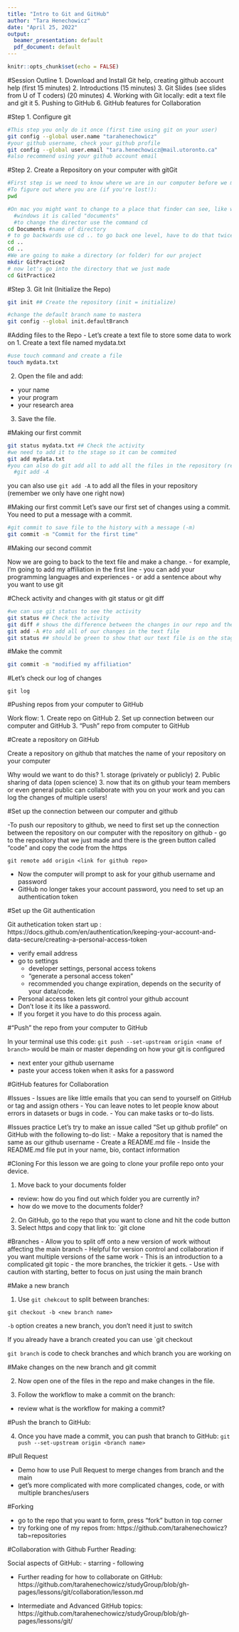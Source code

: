 ```yaml
---
title: "Intro to Git and GitHub"
author: "Tara Henechowicz"
date: "April 25, 2022"
output:
  beamer_presentation: default
  pdf_document: default
---
```

```r
knitr::opts_chunk$set(echo = FALSE)
```
#Session Outline
1. Download and Install Git help, creating github account help (first 15 minutes)
2. Introductions (15 minutes)
3. Git Slides (see slides from U of T coders) (20 minutes)
4. Working with Git locally: edit a text file and git it
5. Pushing to GitHub
6. GitHub features for Collaboration
  
#Step 1. Configure git
```bash
#This step you only do it once (first time using git on your user)
git config --global user.name "tarahenechowicz"
#your github username, check your github profile
git config --global user.email "tara.henechowicz@mail.utoronto.ca"
#also recommend using your github account email
```

#Step 2. Create a Repository on your computer with gitGit  
```bash
#First step is we need to know where we are in our computer before we make a repository there. 
#To figure out where you are (if you're lost!):
pwd

#On mac you might want to change to a place that finder can see, like within our Documents folder, so we want to put our repository into a subdirectory of our Documents 
  #windows it is called "documents"
  #to change the director use the command cd 
cd Documents #name of directory
# to go backwards use cd .. to go back one level, have to do that twice for this project
cd ..
cd ..
#We are going to make a directory (or folder) for our project
mkdir GitPractice2
# now let's go into the directory that we just made
cd GitPractice2
```
  
#Step 3. Git Init (Initialize the Repo)
```bash
git init ## Create the repository (init = initialize)

#change the default branch name to mastera
git config --global init.defaultBranch
```

#Adding files to the Repo
- Let's create a text file to store some data to work on
1. Create a text file named mydata.txt
```bash
#use touch command and create a file
touch mydata.txt
```
2. Open the file and add: 
  - your name
  - your program
  - your research area
3. Save the file. 

#Making our first commit
```bash
git status mydata.txt ## Check the activity
#we need to add it to the stage so it can be commited
git add mydata.txt
#you can also do git add all to add all the files in the repository (remember we only have one right now)
  #git add -A

```
you can also use `git add -A` to add all the files in your repository (remember we only have one right now)

#Making our first commit
Let's save our first set of changes using a commit. You need to put a message with a commit.
```bash
#git commit to save file to the history with a message (-m)
git commit -m "Commit for the first time"
```

#Making our second commit

Now we are going to back to the text file and make a change. 
- for example, I'm going to add my affiliation in the first line 
- you can add your programming languages and experiences
- or add a sentence about why you want to use git

#Check activity and changes with git status or git diff
```bash
#we can use git status to see the activity
git status ## Check the activity
git diff # shows the difference between the changes in our repo and the last commit
git add -A #to add all of our changes in the text file
git status ## should be green to show that our text file is on the stage ready to be commited

```

#Make the commit
```bash
git commit -m "modified my affiliation"

```

#Let's check our log of changes

`git log`


#Pushing repos from your computer to GitHub

Work flow: 
1. Create repo on GitHub
2. Set up connection between our computer and GitHub
3. "Push" repo from computer to GitHub

#Create a repository on GitHub

Create a repository on github that matches the name of your repository on your computer

Why would we want to do this? 
  1. storage (privately or publicly)
  2. Public sharing of data (open science)
  3. now that its on github your team members or even general public can collaborate with you on your work and you can log the changes of multiple users!
  
#Set up the connection between our computer and github

-To push our repository to github, we need to first set up the connection between the repository on our computer with the repository on github
- go to the repository that we just made and there is the green button called "code" and copy the code from the https

`git remote add origin <link for github repo>`

- Now the computer will prompt to ask for your github username and password
- GitHub no longer takes your account password, you need to set up an authentication token

#Set up the Git authentication 

Git authetication token start up : https://docs.github.com/en/authentication/keeping-your-account-and-data-secure/creating-a-personal-access-token

- verify email address
- go to settings
    - developer settings, personal access tokens
    - "generate a personal access token"
    - recommended you change expiration, depends on the security of your data/code. 

- Personal access token lets git control your github account
- Don't lose it its like a password. 
- If you forget it you have to do this process again.

#"Push" the repo from your computer to GitHub

In your terminal use this code: 
`git push --set-upstream origin <name of branch>`
<name of branch> would be main or master depending on how your git is configured

- next enter your github username
- paste your access token when it asks for a password


#GitHub features for Collaboration

#Issues
- Issues are like little emails that you can send to yourself on GitHub or tag and assign others
- You can leave notes to let people know about errors in datasets or bugs in code. 
- You can make tasks or to-do lists. 

#Issues practice 
Let's try to make an issue called "Set up github profile" on GitHub with the following to-do list: 
 - Make a repository that is named the same as our github username
 - Create a README.md file
 - Inside the README.md file put in your name, bio, contact information

#Cloning
For this lesson we are going to clone your profile repo onto your device. 

1. Move back to your documents folder 
  - review: how do you find out which folder you are currently in? 
  - how do we move to the documents folder? 
2. On GitHub, go to the repo that you want to clone and hit the code button
3. Select https and copy that link to: 
`git clone <repo https>

#Branches
- Allow you to split off onto a new version of work without affecting the main branch 
- Helpful for version control and collaboration if you want multiple versions of the same work
- This is an introduction to a complicated git topic - the more branches, the trickier it gets. 
- Use with caution with starting, better to focus on just using the main branch

#Make a new branch

1. Use `git chekcout` to split between branches:

`git checkout -b <new branch name>`

`-b` option creates a new branch, you don't need it just to switch

If you already have a branch created you can use `git checkout <branch name>

`git branch` is code to check branches and which branch you are working on 

#Make changes on the new branch and git commit

2. Now open one of the files in the repo and make changes in the file. 

3. Follow the workflow to make a commit on the branch: 
  - review what is the workflow for making a commit? 

#Push the branch to GitHub:

4. Once you have made a commit, you can push that branch to GitHub:
`git push --set-upstream origin <branch name>`

#Pull Request

- Demo how to use Pull Request to merge changes from branch and the main
- get's more complicated with more complicated changes, code, or with multiple branches/users

#Forking

- go to the repo that you want to form, press "fork" button in top corner
- try forking one of my repos from: https://github.com/tarahenechowicz?tab=repositories

#Collaboration with Github Further Reading:

Social aspects of GitHub: 
- starring
- following

- Further reading for how to collaborate on GitHub: 
https://github.com/tarahenechowicz/studyGroup/blob/gh-pages/lessons/git/collaboration/lesson.md

- Intermediate and Advanced GitHub topics:
https://github.com/tarahenechowicz/studyGroup/blob/gh-pages/lessons/git/






